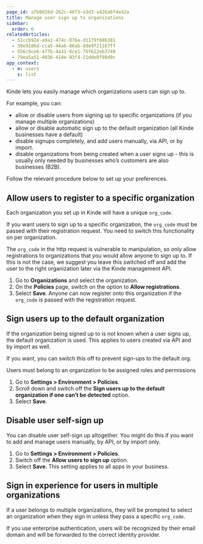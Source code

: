 ```yaml
---
page_id: a7b0d16d-262c-4873-a3d3-a426a6f4e42a
title: Manage user sign up to organizations
sidebar:
  order: 6
relatedArticles:
  - 51ccb92e-a9a1-474c-876a-d1179f686381
  - 38e9186d-cca5-44a6-86ab-dde9f21167ff
  - 556c9ce6-477b-4a31-9ce1-75f612eb3740
  - 79ea5a51-4036-414e-93f4-21dde0f98d9c
app_context:
  - m: users
    s: list
---
```


Kinde lets you easily manage which organizations users can sign up to.

For example, you can:

- allow or disable users from signing up to specific organizations (if you manage multiple organizations)
- allow or disable automatic sign up to the default organization (all Kinde businesses have a default)
- disable signups completely, and add users manually, via API, or by import.
- disable organizations from being created when a user signs up - this is usually only needed by businesses who’s customers are also businesses (B2B).

Follow the relevant procedure below to set up your preferences.

## Allow users to register to a specific organization

Each organization you set up in Kinde will have a unique `org_code`.

If you want users to sign up to a specific organization, the `org_code` must be passed with their registration request. You need to switch this functionality on per organization.

<Aside type="warning" title="Caution">

The `org_code` in the http request is vulnerable to manipulation, so only allow registrations to organizations that you would allow anyone to sign up to. If this is not the case, we suggest you leave this switched off and add the user to the right organization later via the Kinde management API.

</Aside>

1. Go to **Organizations** and select the organization.
2. On the **Policies** page, switch on the option to **Allow registrations**.
3. Select **Save**. Anyone can now register onto this organization if the `org_code` is passed with the registration request.

## Sign users up to the default organization

If the organization being signed up to is not known when a user signs up, the default organization is used. This applies to users created via API and by import as well.

If you want, you can switch this off to prevent sign-ups to the default org.

<Aside type="warning">

Users must belong to an organization to be assigned roles and permissions

</Aside>

1. Go to **Settings > Environment > Policies**.
2. Scroll down and switch off the **Sign users up to the default organization if one can’t be detected** option.
3. Select **Save**.

## Disable user self-sign up

You can disable user self-sign up altogether. You might do this if you want to add and manage users manually, by API, or by import only.

1. Go to **Settings > Environment > Policies**.
2. Switch off the **Allow users to sign up** option.
3. Select **Save**. This setting applies to all apps in your business.

## Sign in experience for users in multiple organizations

If a user belongs to multiple organizations, they will be prompted to select an organization when they sign in unless they pass a specific `org_code`.

If you use enterprise authentication, users will be recognized by their email domain and will be forwarded to the correct identity provider.
